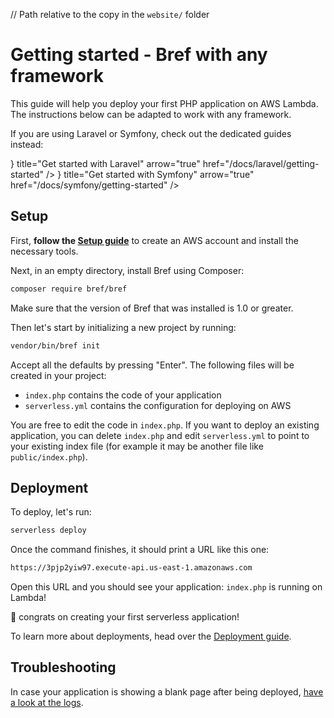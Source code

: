 // Path relative to the copy in the `website/` folder


# Getting started - Bref with any framework

This guide will help you deploy your first PHP application on AWS Lambda. The instructions below can be adapted to work with any framework.

If you are using Laravel or Symfony, check out the dedicated guides instead:

<Cards num={2}>
    <Card icon={<LaravelIcon />} title="Get started with Laravel" arrow="true" href="/docs/laravel/getting-started" />
    <Card icon={<SymfonyIcon />} title="Get started with Symfony" arrow="true" href="/docs/symfony/getting-started" />
</Cards>

## Setup

First, **follow the [Setup guide](../setup.mdx)** to create an AWS account and install the necessary tools.

Next, in an empty directory, install Bref using Composer:

```bash
composer require bref/bref
```

Make sure that the version of Bref that was installed is 1.0 or greater.

Then let's start by initializing a new project by running:

```bash
vendor/bin/bref init
```

Accept all the defaults by pressing "Enter". The following files will be created in your project:

- `index.php` contains the code of your application
- `serverless.yml` contains the configuration for deploying on AWS

You are free to edit the code in `index.php`. If you want to deploy an existing application, you can delete `index.php` and edit `serverless.yml` to point to your existing index file (for example it may be another file like `public/index.php`).

## Deployment

To deploy, let's run:

```bash
serverless deploy
```

Once the command finishes, it should print a URL like this one:

```sh
https://3pjp2yiw97.execute-api.us-east-1.amazonaws.com
```

Open this URL and you should see your application: `index.php` is running on Lambda!

🎉 congrats on creating your first serverless application!

To learn more about deployments, head over the [Deployment guide](../deploy.mdx).

## Troubleshooting

In case your application is showing a blank page after being deployed, [have a look at the logs](../environment/logs.md).
